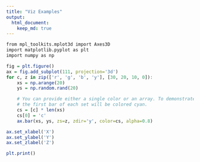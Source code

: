 ```yaml
---
title: "Viz Examples"
output:
  html_document:
    keep_md: true
---
```


```r
from mpl_toolkits.mplot3d import Axes3D
import matplotlib.pyplot as plt
import numpy as np

fig = plt.figure()
ax = fig.add_subplot(111, projection='3d')
for c, z in zip(['r', 'g', 'b', 'y'], [30, 20, 10, 0]):
    xs = np.arange(20)
    ys = np.random.rand(20)

    # You can provide either a single color or an array. To demonstrate this,
    # the first bar of each set will be colored cyan.
    cs = [c] * len(xs)
    cs[0] = 'c'
    ax.bar(xs, ys, zs=z, zdir='y', color=cs, alpha=0.8)

ax.set_xlabel('X')
ax.set_ylabel('Y')
ax.set_zlabel('Z')

plt.print()

```

